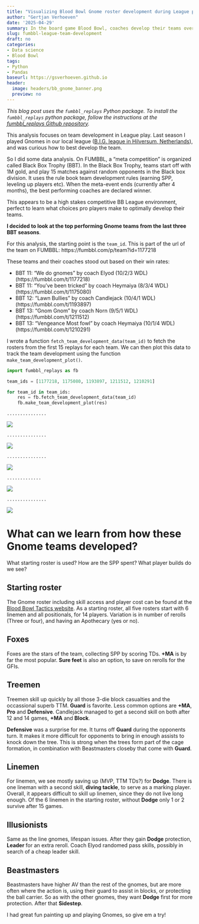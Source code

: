 ```yaml
---
title: "Visualizing Blood Bowl Gnome roster development during League play"
author: "Gertjan Verhoeven"
date: '2025-04-29'
summary: In the board game Blood Bowl, coaches develop their teams over a series of matches. In this post, we use the **fumbbl_replays** to plot and analyze Gnome team development choices in Blood Bowl league play.
slug: fumbbl-league-team-development
draft: no
categories: 
- Data science
- Blood Bowl
tags:
- Python
- Pandas
baseurl: https://gsverhoeven.github.io
header:
  image: headers/bb_gnome_banner.png
  preview: no
---
```


*This blog post uses the `fumbbl_replays` Python package.*
*To install the `fumbbl_replays` python package, follow the instructions at the [fumbbl_replays Github repository](https://github.com/gsverhoeven/fumbbl_replays).*


This analysis focuses on team development in League play.
Last season I played Gnomes in our local league ([B.I.G. league in Hilversum, Netherlands](https://tourplay.net/en/blood-bowl/big-season-5/)), and was curious how to best develop the team. 

So I did some data analysis.
On FUMBBL, a "meta competition" is organized called Black Box Trophy (BBT).
In the Black Box Trophy, teams start off with 1M gold, and play 15 matches against random opponents in the Black box division.
It uses the rule book team development rules (earning SPP, leveling up players etc).
When the meta-event ends (currently after 4 months), the best performing coaches are declared winner.

This appears to be a high stakes competitive BB League environment, perfect to learn what choices pro players make to optimally develop their teams.

**I decided to look at the top performing Gnome teams from the last three BBT seasons**.

For this analysis, the starting point is the `team_id`. 
This is part of the url of the team on FUMBBL: https://fumbbl.com/p/team?id=1177218

These teams and their coaches stood out based on their win rates:

* BBT 11: "We do gnomes" by coach Elyod (10/2/3 WDL) (https://fumbbl.com/t/1177218)
* BBT 11: "You've been tricked"  by coach Heymaiya (8/3/4 WDL) (https://fumbbl.com/t/1175080)
* BBT 12: "Lawn Bullies" by coach Candlejack (10/4/1 WDL) (https://fumbbl.com/t/1193897)
* BBT 13: "Gnom Gnom" by coach Norn (9/5/1 WDL) (https://fumbbl.com/t/1211512)
* BBT 13: "Vengeance Most fowl" by coach Heymaiya (10/1/4 WDL) (https://fumbbl.com/t/1210291)

I wrote a function `fetch_team_development_data(team_id)` to fetch the rosters from the first 15 replays for each team.
We can then plot this data to track the team development using the function `make_team_development_plot()`.


```python
import fumbbl_replays as fb

team_ids = [1177218, 1175080, 1193897, 1211512, 1210291]

for team_id in team_ids:
    res = fb.fetch_team_development_data(team_id)
    fb.make_team_development_plot(res)
```

    ...............


    
![](/post/2025-04-29_application_team_league_development_files/application_team_league_development_2_1.png)
    


    ...............


    
![](/post/2025-04-29_application_team_league_development_files/application_team_league_development_2_3.png)
    


    ...............


    
![](/post/2025-04-29_application_team_league_development_files/application_team_league_development_2_5.png)
    


    .............


    
![](/post/2025-04-29_application_team_league_development_files/application_team_league_development_2_7.png)
    


    ...............


    
![](/post/2025-04-29_application_team_league_development_files/application_team_league_development_2_9.png)
    


# What can we learn from how these Gnome teams developed?

What starting roster is used?
How are the SPP spent? What player builds do we see?

## Starting roster

The Gnome roster including skill access and player cost can be found at the [Blood Bowl Tactics website](https://bbtactics.com/gnome-teams/).
As a starting roster, all five rosters start with 6 linemen and all positionals, for 14 players.
Variation is in number of rerolls (Three or four), and having an Apothecary (yes or no).

## Foxes

Foxes are the stars of the team, collecting SPP by scoring TDs. 
**+MA** is by far the most popular. **Sure feet** is also an option, to save on rerolls for the GFIs.

## Treemen

Treemen skill up quickly by all those 3-die block casualties and the occassional superb TTM. 
**Guard** is favorite. Less common options are **+MA**, **Pro** and **Defensive**.
Candlejack managed to get a second skill on both after 12 and 14 games, **+MA** and **Block**.

**Defensive** was a surprise for me. It turns off **Guard** during the opponents turn.
It makes it more difficult for opponents to bring in enough assists to knock down the tree.
This is strong when the trees form part of the cage formation, in combination with Beastmasters closeby that come with **Guard**.

## Linemen

For linemen, we see mostly saving up (MVP, TTM TDs?) for **Dodge**. There is one lineman with a second skill, **diving tackle**, to serve as a marking player.
Overall, it appears difficult to skill up linemen, since they do not live long enough.
Of the 6 linemen in the starting roster, without **Dodge** only 1 or 2 survive after 15 games.

## Illusionists
Same as the line gnomes, lifespan issues. After they gain **Dodge** protection, **Leader** for an extra reroll.
Coach Elyod randomed pass skills, possibly in search of a cheap leader skill.

## Beastmasters
Beastmasters have higher AV than the rest of the gnomes, but are more often where the action is, using their guard to assist in blocks, or protecting the ball carrier.
So as with the other gnomes, they want **Dodge** first for more protection. After that **Sidestep**.

I had great fun painting up and playing Gnomes, so give em a try!


